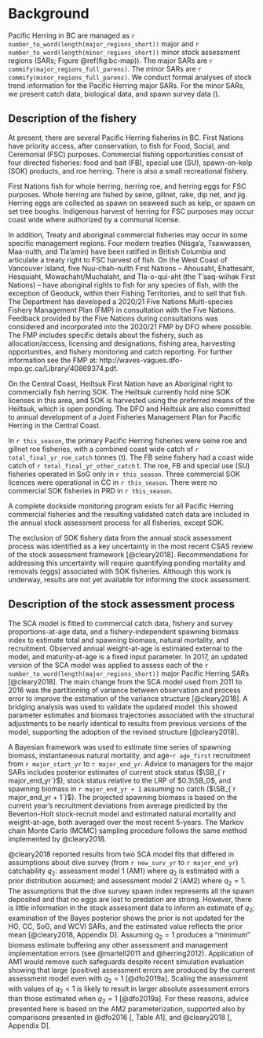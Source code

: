# Background

Pacific Herring in BC are managed as `r number_to_word(length(major_regions_short))` major and `r number_to_word(length(minor_regions_short))` minor stock assessment regions (SARs; Figure \@ref(fig:bc-map)).
The major SARs are `r commify(major_regions_full_parens)`.
The minor SARs are `r commify(minor_regions_full_parens)`.
We conduct formal analyses of stock trend information for the Pacific Herring major SARs.
For the minor SARs, we present catch data, biological data, and spawn survey data (\nameref{sec:app-minor}).

## Description of the fishery

At present, there are several Pacific Herring fisheries in BC.
First Nations have priority access, after conservation, to fish for Food, Social, and Ceremonial (FSC) purposes.
Commercial fishing opportunities consist of four directed fisheries:
food and bait (FB), special use (SU), spawn-on-kelp (SOK) products, and roe herring.
There is also a small recreational fishery.

First Nations fish for whole herring, herring roe, and herring eggs for FSC purposes.
Whole herring are fished by seine, gillnet, rake, dip net, and jig.
Herring eggs are collected as spawn on seaweed such as kelp, or spawn on set tree boughs. 
Indigenous harvest of herring for FSC purposes may occur coast wide where authorized by a communal license.

In addition, Treaty and aboriginal commercial fisheries may occur in some specific management regions.
Four modern treaties (Nisga’a, Tsawwassen, Maa-nulth, and Tla’amin) have been ratified in British Columbia and articulate a treaty right to FSC harvest of fish.
On the West Coast of Vancouver Island, five Nuu-chah-nulth First Nations -- 
Ahousaht, Ehattesaht, Hesquiaht, Mowachaht/Muchalaht, and Tla-o-qui-aht (the T’aaq-wiihak First Nations) --
have aboriginal rights to fish for any species of fish, with the exception of Geoduck, within their Fishing Territories, and to sell that fish.
The Department has developed a 2020/21 Five Nations Multi-species Fishery Management Plan (FMP) in consultation with the Five Nations.
Feedback provided by the Five Nations during consultations was considered and incorporated into the 2020/21 FMP by DFO where possible. 
The FMP includes specific details about the fishery, such as allocation/access, licensing and designations, fishing area, harvesting opportunities, and fishery monitoring and catch reporting. 
For further information see the FMP at: http://waves-vagues.dfo-mpo.gc.ca/Library/40869374.pdf.

On the Central Coast, Heiltsuk First Nation have an Aboriginal right to commercially fish herring SOK.
The Heiltsuk currently hold nine SOK licenses in this area, and SOK is harvested using the preferred means of the Heiltsuk, which is open ponding.
The DFO and Heiltsuk are also committed to annual development of a Joint Fisheries Management Plan for Pacific Herring in the Central Coast.

In `r this_season`, the primary Pacific Herring fisheries were seine roe and gillnet roe fisheries, with a combined coast wide catch of `r total_final_yr_roe_catch` tonnes (t).
The FB seine fishery had a coast wide catch of `r total_final_yr_other_catch`&nbsp;t.
The roe, FB and special use (SU) fisheries operated in SoG only in `r this_season`.
Three commercial SOK licences were operational in CC in `r this_season`.
There were no commercial SOK fisheries in PRD in `r this_season`.

A complete dockside monitoring program exists for all Pacific Herring commercial fisheries and the resulting validated catch data are included in the annual stock assessment process for all fisheries, except SOK.

The exclusion of SOK fishery data from the annual stock assessment process was identified as a key uncertainty in the most recent CSAS review of the stock assessment framework [@cleary2018].
Recommendations for addressing this uncertainty will require quantifying ponding mortality and removals (eggs) associated with SOK fisheries.
Although this work is underway, results are not yet available for informing the stock assessment.

## Description of the stock assessment process

The SCA model is fitted to commercial catch data, fishery and survey proportions-at-age data, and a fishery-independent spawning biomass index to estimate total and spawning biomass, natural mortality, and recruitment.
Observed annual weight-at-age is estimated external to the model, and maturity-at-age is a fixed input parameter.
In 2017, an updated version of the SCA model was applied to assess each of the `r number_to_word(length(major_regions_short))` major Pacific Herring SARs [@cleary2018].
The main change from the SCA model used from 2011 to 2016 was the partitioning of variance between observation and process error to improve the estimation of the variance structure [@cleary2018].
A bridging analysis was used to validate the updated model:
this showed parameter estimates and biomass trajectories associated with the structural adjustments to be nearly identical to results from previous versions of the model,
supporting the adoption of the revised structure [@cleary2018].

A Bayesian framework was used to estimate time series of spawning biomass, instantaneous natural mortality, and age-`r age_first` recruitment from `r major_start_yr` to `r major_end_yr`.
Advice to managers for the major SARs includes posterior estimates of current stock status ($\SB_{`r major_end_yr`}$), stock status relative to the LRP of $0.3\SB_0$, and spawning biomass in `r major_end_yr + 1` assuming no catch ($\SB_{`r major_end_yr + 1`}$).
The projected spawning biomass is based on the current year's recruitment deviations from average predicted by the Beverton-Holt stock-recruit model and
estimated natural mortality and weight-at-age, both averaged over the most recent 5-years.
The Markov chain Monte Carlo (MCMC) sampling procedure follows the same method implemented by @cleary2018.

@cleary2018 reported results from two SCA model fits that differed in assumptions about dive survey (from `r new_surv_yr` to `r major_end_yr`) catchability $q_2$:
assessment model 1 (AM1) where $q_2$ is estimated with a prior distribution assumed; and
assessment model 2 (AM2) where $q_2 = 1$.
The assumptions that the dive survey spawn index represents all the spawn deposited and that no eggs are lost to predation are strong.
However, there is little information in the stock assessment data to inform an estimate of $q_2$;
examination of the Bayes posterior shows the prior is not updated for the HG, CC, SoG, and WCVI SARs, and the estimated value reflects the prior mean [@cleary2018, Appendix D].
Assuming $q_2 = 1$ produces a "minimum" biomass estimate buffering any other assessment and management implementation errors
(see @martell2011 and @herring2012).
Application of AM1 would remove such safeguards despite recent simulation evaluation showing that large (positive) assessment errors are produced by the current assessment model even with $q_2 = 1$ [@dfo2019a].
Scaling the assessment with values of $q_2 < 1$ is likely to result in larger absolute assessment errors than those estimated when $q_2 = 1$ [@dfo2019a].
For these reasons, advice presented here is based on the AM2 parameterization, supported also by comparisons presented in @dfo2016 [, Table A1], and @cleary2018 [, Appendix D].
